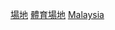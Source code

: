 {{Commonscat|Sports venues in Malaysia}}

[[Category:马来西亚体育|場地]]
[[Category:馬來西亞建築物|體育場地]]
[[Category:亞洲各國體育場地|Malaysia]]